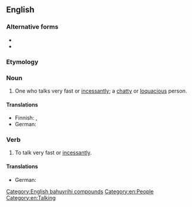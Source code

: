 {{also|motor mouth}}
==English==

===Alternative forms===
* {{alter|en|motor mouth}}
* {{alter|en|motor-mouth}}

===Etymology===
{{compound|en|motor|mouth}}

===Noun===
{{en-noun}}

# {{lb|en|informal}} One who talks very fast or [[incessantly]]; a [[chatty]] or [[loquacious]] person.
#: {{syn|en|Thesaurus:chatterbox}}
#: {{ux|en|He's such a '''motormouth''' that I can never get a word in.}}

====Translations====
{{trans-top|one who talks very fast or incessantly}}
* Finnish: {{t|fi|moottoriturpa}}, {{t|fi|moottorisuu}}
* German: {{t+|de|Quasselstrippe|f}}
{{trans-mid}}
{{trans-bottom}}

===Verb===
{{en-verb}}

# {{lb|en|intransitive|informal}} To talk very fast or [[incessantly]].

====Translations====
{{trans-top|to talk very fast or incessantly}}
* German: {{t+|de|quasseln}}
{{trans-mid}}
{{trans-bottom}}

[[Category:English bahuvrihi compounds]]
[[Category:en:People]]
[[Category:en:Talking]]
